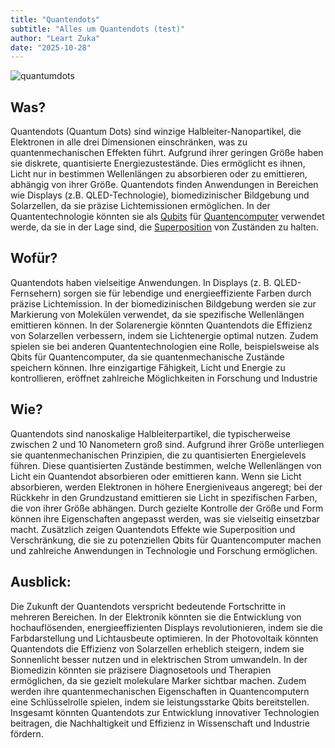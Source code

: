 ```yaml
---
title: "Quantendots"
subtitle: "Alles um Quantendots (test)"
author: "Leart Zuka"
date: "2025-10-28"
---
```


![quantumdots](/posts/assets/fraunhofer_isi/quantumdots/quantumdots.png)

## Was?

Quantendots (Quantum Dots) sind winzige Halbleiter-Nanopartikel, die Elektronen in alle drei Dimensionen einschränken, was zu quantenmechanischen Effekten führt. Aufgrund ihrer geringen Größe haben sie diskrete, quantisierte Energiezustestände. Dies ermöglicht es ihnen, Licht nur in bestimmen Wellenlängen zu absorbieren oder zu emittieren, abhängig von ihrer Größe. Quantendots finden Anwendungen in Bereichen wie Displays (z.B. QLED-Technologie), biomedizinischer Bildgebung und Solarzellen, da sie präzise Lichtemissionen ermöglichen. In der Quantentechnologie könnten sie als [Qubits](/posts/quantum_tuesdays/highschool/Bits%20To%20Qubits) für [Quantencomputer](/not_found) verwendet werde, da sie in der Lage sind, die [Superposition](/posts/entries/highschool/superposition) von Zuständen zu halten.

## Wofür?

Quantendots haben vielseitige Anwendungen. In Displays (z. B. QLED-Fernsehern) sorgen sie für lebendige und energieeffiziente Farben durch präzise Lichtemission. In der biomedizinischen Bildgebung werden sie zur Markierung von Molekülen verwendet, da sie spezifische Wellenlängen emittieren können. In der Solarenergie könnten Quantendots die Effizienz von Solarzellen verbessern, indem sie Lichtenergie optimal nutzen. Zudem spielen sie bei anderen Quantentechnologien eine Rolle, beispielsweise als Qbits für Quantencomputer, da sie quantenmechanische Zustände speichern können. Ihre einzigartige Fähigkeit, Licht und Energie zu kontrollieren, eröffnet zahlreiche Möglichkeiten in Forschung und Industrie

## Wie?

Quantendots sind nanoskalige Halbleiterpartikel, die typischerweise zwischen 2 und 10 Nanometern groß sind. Aufgrund ihrer Größe unterliegen sie quantenmechanischen Prinzipien, die zu quantisierten Energielevels führen. Diese quantisierten Zustände bestimmen, welche Wellenlängen von Licht ein Quantendot absorbieren oder emittieren kann. Wenn sie Licht absorbieren, werden Elektronen in höhere Energieniveaus angeregt; bei der Rückkehr in den Grundzustand emittieren sie Licht in spezifischen Farben, die von ihrer Größe abhängen. Durch gezielte Kontrolle der Größe und Form können ihre Eigenschaften angepasst werden, was sie vielseitig einsetzbar macht. Zusätzlich zeigen Quantendots Effekte wie Superposition und Verschränkung, die sie zu potenziellen Qbits für Quantencomputer machen und zahlreiche Anwendungen in Technologie und Forschung ermöglichen.

## Ausblick:

Die Zukunft der Quantendots verspricht bedeutende Fortschritte in mehreren Bereichen. In der Elektronik könnten sie die Entwicklung von hochauflösenden, energieeffizienten Displays revolutionieren, indem sie die Farbdarstellung und Lichtausbeute optimieren. In der Photovoltaik könnten Quantendots die Effizienz von Solarzellen erheblich steigern, indem sie Sonnenlicht besser nutzen und in elektrischen Strom umwandeln. In der Biomedizin könnten sie präzisere Diagnosetools und Therapien ermöglichen, da sie gezielt molekulare Marker sichtbar machen. Zudem werden ihre quantenmechanischen Eigenschaften in Quantencomputern eine Schlüsselrolle spielen, indem sie leistungsstarke Qbits bereitstellen. Insgesamt könnten Quantendots zur Entwicklung innovativer Technologien beitragen, die Nachhaltigkeit und Effizienz in Wissenschaft und Industrie fördern.
